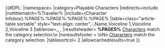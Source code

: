 {{CustomTabs
|tab1 = Overview
|tab2 = Voice-Overs
}}

<!-- add character fallen lines here -->
{{#DPL:
|namespace=
|category=Playable Characters
|redirects=include
|nottitlematch=%Traveler%
|include={Character Infobox}:%PAGE%:%PAGE%:%PAGE%:%PAGE%
|table=class="article-table sortable" style="text-align: center",-,Name,Voiceline 1,Voiceline 2,Voiceline 3
|tablerow={{Character|%%}},{{A|VO %% Fallen 01.ogg}}, {{A|VO %% Fallen 02.ogg}}, {{A|VO %% Fallen 03.ogg}}
|resultsheader= '''%PAGES%''' [[Characters]] match the category selection:\n
|noresultsfooter = \nNo [[Characters]] match the category selection.
|tablesortcol= 2
|allowcachedresults=true
}}
